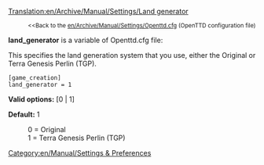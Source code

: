 [[Translation:en/Archive/Manual/Settings/Land generator]]

:<small><<Back to the [[en/Archive/Manual/Settings/Openttd.cfg]] (OpenTTD configuration file)</small>


'''land_generator''' is a variable of Openttd.cfg file:

This specifies the land generation system that you use, either the Original or Terra Genesis Perlin (TGP).

<pre>
[game_creation]
land_generator = 1
</pre>

'''Valid options:''' [0 | 1]

'''Default:''' 1

:0 = Original
:1 = Terra Genesis Perlin (TGP)

[[Category:en/Manual/Settings & Preferences]]